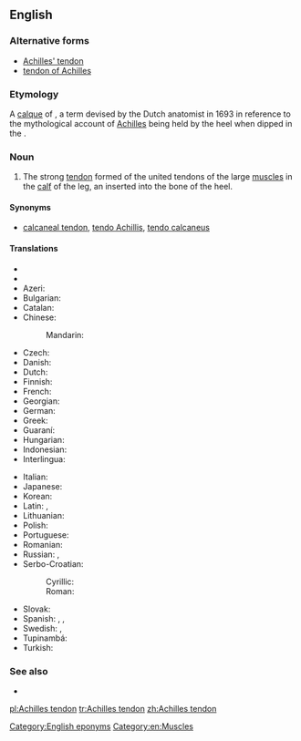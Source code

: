 ==English==

===Alternative forms===
* [[Achilles' tendon]]
* [[tendon of Achilles]]

===Etymology===
A [[calque]] of {{etyl|NL.}} {{term|Achillis tendo|lang=la}}, a term devised by the Dutch anatomist {{w|Philip Verheyden}} in 1693 in reference to the mythological account of [[Achilles]] being held by the heel when dipped in the {{w|Styx|River Styx}}.

===Noun===
{{en-noun|head=[[Achilles]] [[tendon]]}}

# {{anatomy}} The strong [[tendon]] formed of the united tendons of the large [[muscle]]s in the [[calf]] of the leg, an inserted into the bone of the heel.

====Synonyms====
* {{sense|anatomy}} [[calcaneal tendon]], [[tendo Achillis]], [[tendo calcaneus]]

====Translations====
{{trans-top|strong tendon in the calf of the leg}}
* {{trreq|sq}}
* {{trreq|hy}}
* Azeri: {{t-|az|Axilles vətəri}}
* Bulgarian: {{t-|bg|ахилесово сухожилие|n|tr=axilesovo suxožilie}}
* Catalan: {{t-|ca|tendó d'Aquil·les}}
* Chinese:
*: Mandarin: {{t|cmn|跟腱|tr=gēnjiàn|sc=Hani}}
* Czech: {{t-|cs|Achillova šlacha|f}}
* Danish: {{t-|da|akillessene|c}}
* Dutch: {{t-|nl|achillespees|f}}
* Finnish: {{t-|fi|akillesjänne}}
* French: {{t+|fr|tendon d’Achille|m}}
* Georgian: {{t-|ka|აქილევსის მყესი|tr=ak'ilevsis mqesi|sc=Geor}}
* German: {{t+|de|Achillessehne|f}}
* Greek: {{t+|el|αχίλλειος τένοντας|m|tr=achílleios ténontas|sc=Grek}}
* Guaraní: {{t-|gn|pytasã}}
* Hungarian: {{t-|hu|Achilles-ín}}
* Indonesian: {{t-|id|tendon achilles}}
* Interlingua: {{t-|ia|tendon de Achilles}}
{{trans-mid}}
* Italian: {{t+|it|tendine di Achille|m}}
* Japanese: {{t-|ja|アキレス腱|tr=[[あきれすけん]], akiresu-ken}}
* Korean: {{t+|ko|아킬레스건|tr=akilleseugeon}}
* Latin: {{t-|la|tendo calcaneus|m}}, {{t-|la|tendo Achillis|m}}
* Lithuanian: {{t-|lt|kulninė sausgyslė|f}}
* Polish: {{t-|pl|ścięgno Achillesa|n}}
* Portuguese: {{t-|pt|tendão de Aquiles|m}}
* Romanian: {{t-|ro|tendonul lui Ahile|n}}
* Russian: {{t-|ru|ахиллово сухожилие|tr=axíllovo suxožílije|n}}, {{t-|ru|пяточное сухожилие|n|tr=pjátočnoje suxožílije|sc=Cyrl}}
* Serbo-Croatian:
*: Cyrillic: {{t-|sh|Ахилова тетива|f|sc=Cyrl}}
*: Roman: {{t-|sh|Ahilova tetiva|f}}
* Slovak: {{t-|sk|Achillova šľacha|f}}
* Spanish: {{t-|es|tendón aquíleo|m}}, {{t-|es|tendón de Aquiles|m}}, {{t-|es|tendón calcáneo|m}}
* Swedish: {{t+|sv|hälsena|c}}, {{t+|sv|akillessena}}
* Tupinambá: {{tø|tpn|pytasama}}
* Turkish: {{t-|tr|Aşil tendonu}}
{{trans-bottom}}

===See also===
* {{pedia}}

[[Category:English eponyms]]
[[Category:en:Muscles]]

[[pl:Achilles tendon]]
[[tr:Achilles tendon]]
[[zh:Achilles tendon]]